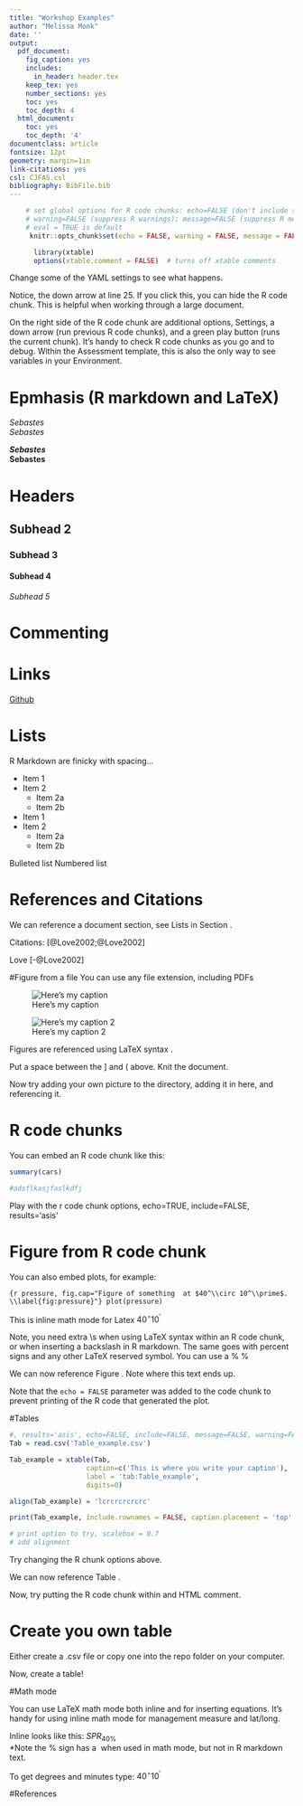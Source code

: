 ```yaml
---
title: "Workshop Examples"
author: "Melissa Monk"
date: ''
output:
  pdf_document:
    fig_caption: yes
    includes:
      in_header: header.tex
    keep_tex: yes
    number_sections: yes
    toc: yes
    toc_depth: 4
  html_document:
    toc: yes
    toc_depth: '4'
documentclass: article
fontsize: 12pt
geometry: margin=1in
link-citations: yes
csl: CJFAS.csl
bibliography: BibFile.bib
---
```


```r
    # set global options for R code chunks: echo=FALSE (don't include source code); 
    # warning=FALSE (suppress R warnings); message=FALSE (suppress R messages)
    # eval = TRUE is default
     knitr::opts_chunk$set(echo = FALSE, warning = FALSE, message = FALSE)

      library(xtable)
      options(xtable.comment = FALSE)  # turns off xtable comments
```

Change some of the YAML settings to see what happens.

Notice, the down arrow at line 25.  If you click this, you can hide the R code chunk.  This is helpful when working through a large document.

On the right side of the R code chunk are additional options, Settings, a down arrow (run previous R code chunks), and a green play button (runs the current chunk).  It's handy to check R code chunks as you go and to debug.  Within the Assessment template, this is also the only way to see variables in your Environment. 



# Epmhasis (R markdown and LaTeX)

*Sebastes*  
_Sebastes_

\emph{Sebastes}

**_Sebastes_**  
__Sebastes__  
\emph{\textbf{Sebastes}}  



# Headers

## Subhead 2
### Subhead 3
#### Subhead 4

*Subhead 5*


# Commenting

<!-- comment here  -->



# Links

[Github](www.github.com)



# Lists

R Markdown are finicky with spacing...     

* Item 1
* Item 2
    + Item 2a
    + Item 2b


 * Item 1
 * Item 2
    + Item 2a
    + Item 2b




Bulleted list
\begin{itemize}[noitemsep,nolistsep,topsep=0pt]

\item \href{https://git-scm.com/book/en/v2/Getting-Started-Installing-Git}{Git}

\item \href{https://cran.r-project.org/bin/windows/base/}{R}

\end{itemize}



Numbered list
\begin{enumerate}[noitemsep,nolistsep,topsep=0pt]

\item \href{https://git-scm.com/book/en/v2/Getting-Started-Installing-Git}{Git}

\item \href{https://cran.r-project.org/bin/windows/base/}{R} 

\end{enumerate}


# References and Citations

We can reference a document section, see Lists in Section \ref{lists}.

Citations: [@Love2002;@Love2002]

Love [-@Love2002]


#Figure from a file
You can use any file extension, including PDFs

![Here's my caption \label{fig:fig_example}](RMarkdownFLow.png)

![Here's my caption 2 \label{fig:fig_example2}](./Figures/RMarkdownFLow1.png)

Figures are referenced using LaTeX syntax \ref{fig:fig_example}.

Put a space between the ] and ( above. Knit the document.  


Now try adding your own picture to the directory, adding it in here, and referencing it.



# R code chunks

You can embed an R code chunk like this:

```r
summary(cars)

#adsflkasjfaslkdfj
```


Play with the r code chunk options, echo=TRUE, include=FALSE, results='asis'


\FloatBarrier


# Figure from R code chunk

You can also embed plots, for example:

```{r pressure, fig.cap="Figure of something  at $40^\\circ 10^\\prime$. \\label{fig:pressure}"}
plot(pressure)
```

This is inline math mode for Latex  $40^\circ 10^\prime$  

Note, you need extra \\s when using LaTeX syntax within an R code chunk, or when inserting a backslash in R markdown.  The same goes with percent signs and any other LaTeX reserved symbol. You can use  a %  $\%$ 


We can now reference Figure \ref{fig:pressure}.  Note where this text ends up.

Note that the `echo = FALSE` parameter was added to the code chunk to prevent printing of the R code that generated the plot.

\FloatBarrier


#Tables



```r
#, results='asis', echo=FALSE, include=FALSE, message=FALSE, warning=FALSE
Tab = read.csv('Table_example.csv')

Tab_example = xtable(Tab, 
                   caption=c('This is where you write your caption'),
                   label = 'tab:Table_example',
                   digits=0)  

align(Tab_example) = 'lcrcrcrcrcrc'

print(Tab_example, include.rownames = FALSE, caption.placement = 'top', scalebox=.7)

# print option to try, scalebox = 0.7
# add alignment


```





Try changing the R chunk options above. 

We can now reference Table \ref{tab:Table_example}.

Now, try putting the R code chunk within and HTML comment.



# Create you own table
Either create a .csv file or copy one into the repo folder on your computer.

Now, create a table!







#Math mode

You can use LaTeX math mode both inline and for inserting equations. It's handy for using inline math mode for management measure and lat/long.

Inline looks like this:  $SPR_{40\%}$  
*Note the % sign has a \ when used in math mode, but not in R markdown text.

To get degrees and minutes type: $40^\circ 10^\prime$   



#References

